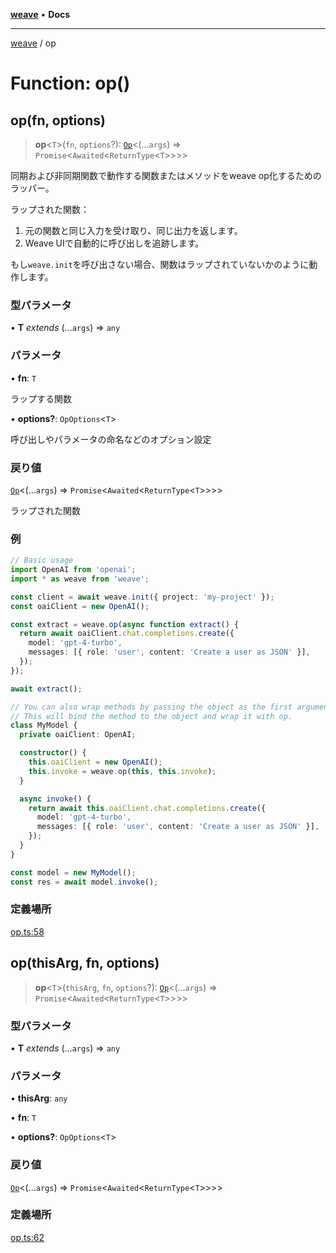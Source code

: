 [**weave**](../README.mdx) • **Docs**

***

[weave](../README.mdx) / op

# Function: op()

## op(fn, options)

> **op**\<`T`>(`fn`, `options`?): [`Op`](../type-aliases/Op.mdx)\<(...`args`) => `Promise`\<`Awaited`\<`ReturnType`\<`T`>>>>

同期および非同期関数で動作する関数またはメソッドをweave op化するためのラッパー。

ラップされた関数：

1. 元の関数と同じ入力を受け取り、同じ出力を返します。
2. Weave UIで自動的に呼び出しを追跡します。

もし`weave.init`を呼び出さない場合、関数はラップされていないかのように動作します。

### 型パラメータ

• **T** *extends* (...`args`) => `any`

### パラメータ

• **fn**: `T`

ラップする関数

• **options?**: `OpOptions`\<`T`>

呼び出しやパラメータの命名などのオプション設定

### 戻り値

[`Op`](../type-aliases/Op.mdx)\<(...`args`) => `Promise`\<`Awaited`\<`ReturnType`\<`T`>>>>

ラップされた関数

### 例

```ts
// Basic usage
import OpenAI from 'openai';
import * as weave from 'weave';

const client = await weave.init({ project: 'my-project' });
const oaiClient = new OpenAI();

const extract = weave.op(async function extract() {
  return await oaiClient.chat.completions.create({
    model: 'gpt-4-turbo',
    messages: [{ role: 'user', content: 'Create a user as JSON' }],
  });
});

await extract();

// You can also wrap methods by passing the object as the first argument.
// This will bind the method to the object and wrap it with op.
class MyModel {
  private oaiClient: OpenAI;

  constructor() {
    this.oaiClient = new OpenAI();
    this.invoke = weave.op(this, this.invoke);
  }

  async invoke() {
    return await this.oaiClient.chat.completions.create({
      model: 'gpt-4-turbo',
      messages: [{ role: 'user', content: 'Create a user as JSON' }],
    });
  }
}

const model = new MyModel();
const res = await model.invoke();
```

### 定義場所

[op.ts:58](https://github.com/wandb/weave/blob/e2313369cb35bc1b6f97c70539926dd951ead21e/sdks/node/src/op.ts#L58)

## op(thisArg, fn, options)

> **op**\<`T`>(`thisArg`, `fn`, `options`?): [`Op`](../type-aliases/Op.mdx)\<(...`args`) => `Promise`\<`Awaited`\<`ReturnType`\<`T`>>>>

### 型パラメータ

• **T** *extends* (...`args`) => `any`

### パラメータ

• **thisArg**: `any`

• **fn**: `T`

• **options?**: `OpOptions`\<`T`>

### 戻り値

[`Op`](../type-aliases/Op.mdx)\<(...`args`) => `Promise`\<`Awaited`\<`ReturnType`\<`T`>>>>

### 定義場所

[op.ts:62](https://github.com/wandb/weave/blob/e2313369cb35bc1b6f97c70539926dd951ead21e/sdks/node/src/op.ts#L62)
